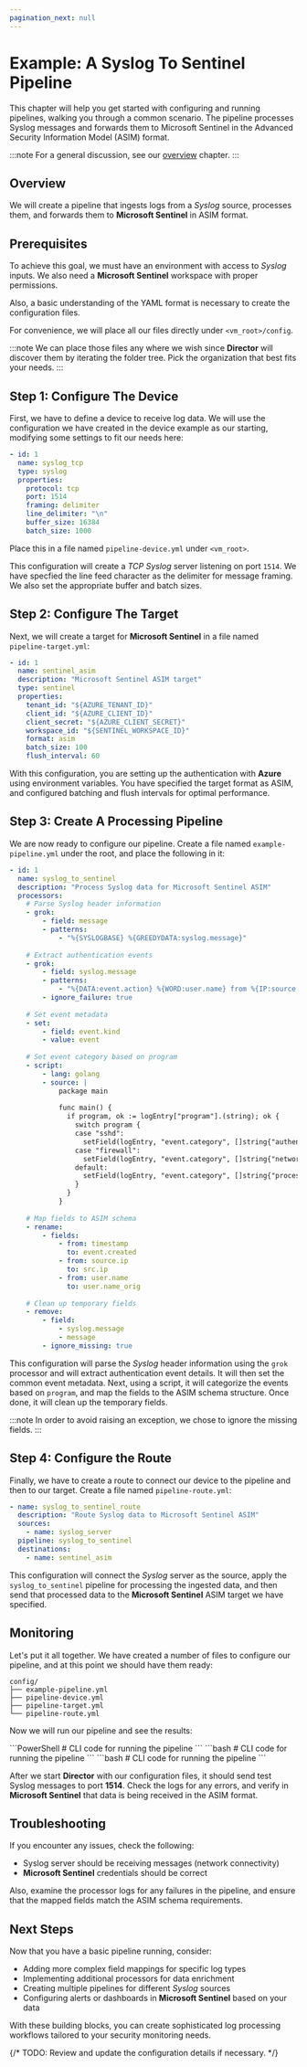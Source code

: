 ```yaml
---
pagination_next: null
---
```


# Example: A Syslog To Sentinel Pipeline

This chapter will help you get started with configuring and running pipelines, walking you through a common scenario. The pipeline processes Syslog messages and forwards them to Microsoft Sentinel in the Advanced Security Information Model (ASIM) format.

:::note
For a general discussion, see our [overview](/docs/configuration/pipelines/index.mdx) chapter.
:::

## Overview

We will create a pipeline that ingests logs from a _Syslog_ source, processes them, and forwards them to **Microsoft Sentinel** in ASIM format.

## Prerequisites

To achieve this goal, we must have an environment with access to _Syslog_ inputs. We also need a **Microsoft Sentinel** workspace with proper permissions.

Also, a basic understanding of the YAML format is necessary to create the configuration files.

For convenience, we will place all our files directly under `<vm_root>/config`.

:::note
We can place those files any where we wish since **Director** will discover them by iterating the folder tree. Pick the organization that best fits your needs.
:::

## Step 1: Configure The Device

First, we have to define a device to receive log data. We will use the configuration we have created in the device example as our starting, modifying some settings to fit our needs here:

```yml
- id: 1
  name: syslog_tcp
  type: syslog
  properties:
    protocol: tcp
    port: 1514
    framing: delimiter
    line_delimiter: "\n"
    buffer_size: 16384
    batch_size: 1000
```

Place this in a file named `pipeline-device.yml` under `<vm_root>`.

This configuration will create a _TCP Syslog_ server listening on port `1514`. We have specfied the line feed character as the delimiter for message framing. We also set the appropriate buffer and batch sizes.

## Step 2: Configure The Target

Next, we will create a target for **Microsoft Sentinel** in a file named `pipeline-target.yml`:

```yml
- id: 1
  name: sentinel_asim
  description: "Microsoft Sentinel ASIM target"
  type: sentinel
  properties:
    tenant_id: "${AZURE_TENANT_ID}"
    client_id: "${AZURE_CLIENT_ID}"
    client_secret: "${AZURE_CLIENT_SECRET}"
    workspace_id: "${SENTINEL_WORKSPACE_ID}"
    format: asim
    batch_size: 100
    flush_interval: 60
```

With this configuration, you are setting up the authentication with **Azure** using environment variables. You have specified the target format as ASIM, and configured batching and flush intervals for optimal performance.

## Step 3: Create A Processing Pipeline

We are now ready to configure our pipeline. Create a file named `example-pipeline.yml` under the root, and place the following in it:

```yml
- id: 1
  name: syslog_to_sentinel
  description: "Process Syslog data for Microsoft Sentinel ASIM"
  processors:
    # Parse Syslog header information
    - grok:
        - field: message
        - patterns:
            - "%{SYSLOGBASE} %{GREEDYDATA:syslog.message}"
    
    # Extract authentication events
    - grok:
        - field: syslog.message
        - patterns:
            - "%{DATA:event.action} %{WORD:user.name} from %{IP:source.ip}"
        - ignore_failure: true
    
    # Set event metadata
    - set:
        - field: event.kind
        - value: event
    
    # Set event category based on program
    - script:
        - lang: golang
        - source: |
            package main
            
            func main() {
              if program, ok := logEntry["program"].(string); ok {
                switch program {
                case "sshd":
                  setField(logEntry, "event.category", []string{"authentication"})
                case "firewall":
                  setField(logEntry, "event.category", []string{"network"})
                default:
                  setField(logEntry, "event.category", []string{"process"})
                }
              }
            }
    
    # Map fields to ASIM schema
    - rename:
        - fields:
            - from: timestamp
              to: event.created
            - from: source.ip
              to: src.ip
            - from: user.name
              to: user.name_orig
    
    # Clean up temporary fields
    - remove:
        - field:
            - syslog.message
            - message
        - ignore_missing: true
```

This configuration will parse the _Syslog_ header information using the `grok` processor and will extract authentication event details. It will then set the common event metadata. Next, using a script, it will categorize the events based on `program`, and map the fields to the ASIM schema structure. Once done, it will clean up the temporary fields.

:::note
In order to avoid raising an exception, we chose to ignore the missing fields.
:::

## Step 4: Configure the Route

Finally, we have to create a route to connect our device to the pipeline and then to our target. Create a file named `pipeline-route.yml`:

```yml
- name: syslog_to_sentinel_route
  description: "Route Syslog data to Microsoft Sentinel ASIM"
  sources:
    - name: syslog_server
  pipeline: syslog_to_sentinel
  destinations:
    - name: sentinel_asim
```

This configuration will connect the _Syslog_ server as the source, apply the `syslog_to_sentinel` pipeline for processing the ingested data, and then send that processed data to the **Microsoft Sentinel** ASIM target we have specified.

## Monitoring

Let's put it all together. We have created a number of files to configure our pipeline, and at this point we should have them ready:

```
config/
├── example-pipeline.yml
├── pipeline-device.yml
├── pipeline-target.yml
└── pipeline-route.yml
```

Now we will run our pipeline and see the results:

<Tabs groupId="os-options">
  <TabItem value="windows" label="Windows">
    ```PowerShell
    # CLI code for running the pipeline
    ```
  </TabItem>
  <TabItem value="linux" label="Linux">
    ```bash
    # CLI code for running the pipeline
    ```
  </TabItem>
  <TabItem value="macos" label="macOS">
    ```bash
    # CLI code for running the pipeline
    ```
  </TabItem>
</Tabs>

After we start **Director** with our configuration files, it should send test Syslog messages to port **1514**. Check the logs for any errors, and verify in **Microsoft Sentinel** that data is being received in the ASIM format.

## Troubleshooting

If you encounter any issues, check the following:

* Syslog server should be receiving messages (network connectivity)
* **Microsoft Sentinel** credentials should be correct

Also, examine the processor logs for any failures in the pipeline, and ensure that the mapped fields match the ASIM schema requirements.

## Next Steps

Now that you have a basic pipeline running, consider:

- Adding more complex field mappings for specific log types
- Implementing additional processors for data enrichment
- Creating multiple pipelines for different _Syslog_ sources
- Configuring alerts or dashboards in **Microsoft Sentinel** based on your data

With these building blocks, you can create sophisticated log processing workflows tailored to your security monitoring needs.

{/* TODO: Review and update the configuration details if necessary. */}
